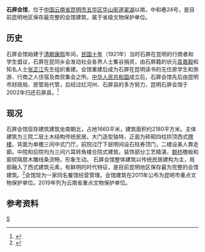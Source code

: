 {{coord|25|02|52|N|102|42|04.35|E|region:CN_type:landmark|display=title}}
{{文物保护单位
| 级别 = 省级
| 省区市 = 云南省
| 名称 = 石屏会馆
| 图片 = [[File:石屏会馆.jpg|270px]]
| 编号 = 8-58
| 分类 = 近现代史迹及其代表性建筑
| 时代 = 民国
| 所在 = [[昆明市|昆明市]][[五华区|五华区]]
| 登录 = 2019年公布
| 备注 ={{maplink|frame=yes|plain=yes|type=point|frame-lat=25.047865|frame-long=102.701207|zoom=16|coord={{coord|25.047865|102.701207}}}}
}}
'''石屏会馆'''，位于[[中国|中国]][[云南省|云南省]][[昆明市|昆明市]][[五华区|五华区]][[华山街道_(昆明市)|华山街道]][[翠湖_(昆明)|翠湖]]以南，中和巷24号，是目前昆明地区保存最完整的会馆建筑，属于省级文物保护单位。
==历史==
石屏会馆始建于[[清朝|清朝]][[康熙|康熙]]年间，[[民国十年|民国十年]]（1921年）当时石屏在昆明的行商者和学生倡议，石屏在昆同乡会发动社会各界人士集谷捐资，由石屏籍的状元[[袁嘉穀|袁嘉穀]]和知名人士[[张芷江|张芷江]]先生组织重建。会馆重建后成为石屏在昆明读书的无住房学生和旅游、行商之人住宿及商贸集会之所。[[中华人民共和国|中华人民共和国]]成立后，石屏会馆先后由昆明市财政局、房管局代管，后经过红河州、石屏县的多方努力，昆明石屏会馆于2002年归还石屏县。<ref>{{cite web |title=晚清古韵 风云百年：昆明闹市中的石屏会馆，一段无法复制的云南唯一|url=https://new.qq.com/omn/20200117/20200117A0T16200.html|website=腾讯网 |accessdate=2020-12-13}}</ref>

==现况==
石屏会馆现存建筑建筑坐南朝北，占地1660平米，建筑面积约2180平方米。主体建筑为三院二层土木结构传统民居。大门造型独特，正面为砖砌四柱拱顶西式[[牌楼|牌楼]]，背面为单檐三间中式门厅。前院过厅下层明间设石柱券顶门，二楼设美人靠走廊。中院和后院均为三间六耳转角楼合院式建筑。装饰部分工艺精湛，[[额枋|额枋]]檐板和窗棂隔扇木雕线条流畅，形象生动。
石屏会馆整体建筑以传统民居建构为主，局部融入了西式建筑元素，有鲜明的时代特征，是目前昆明地区保存最为完整的会馆建筑。<ref>{{cite web |title=石屏会馆（市级）|url=http://www.kmwh.gov.cn/c/2018-05-29/2505647.shtml |website=昆明市五华区人民政府 |accessdate=2020-12-13}}</ref>会馆现为一家同名餐馆经营管理。会馆建筑在2011年公布为昆明市重点文物保护单位。2019年列为云南省重点文物保护单位。

==参考资料==
{{reflist}}
[[Category:五华区|S]]